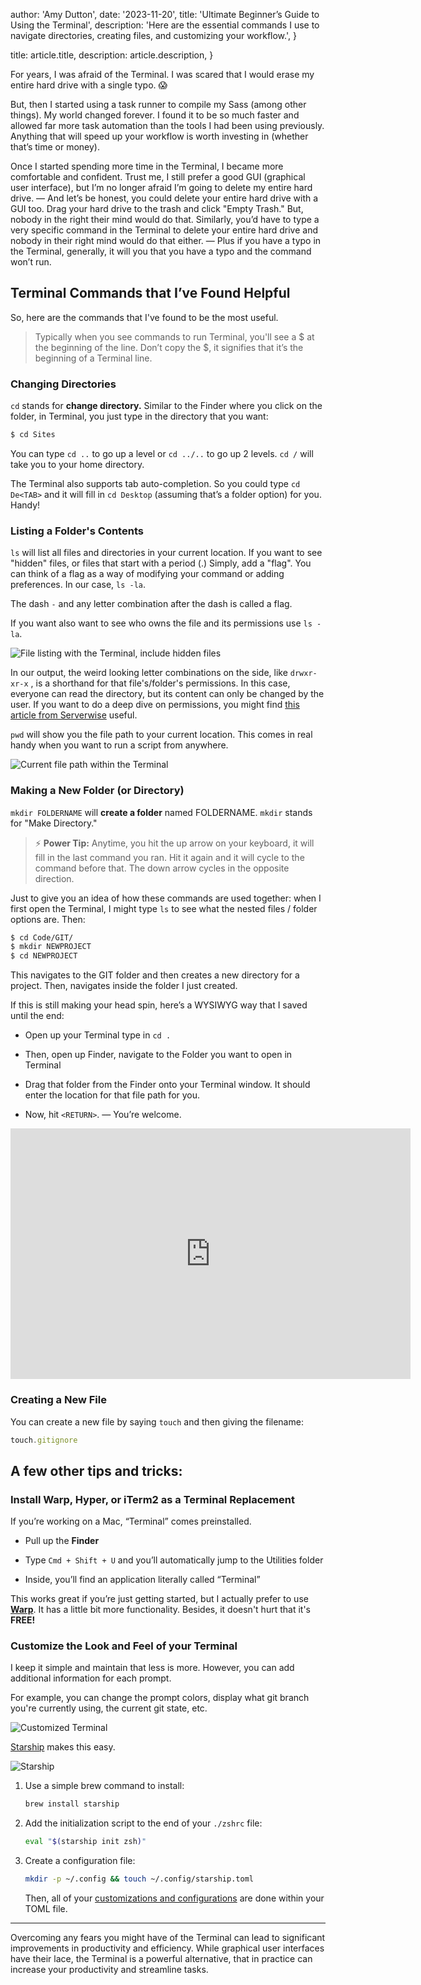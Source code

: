 
  author: 'Amy Dutton',
  date: '2023-11-20',
  title: 'Ultimate Beginner’s Guide to Using the Terminal',
  description:
    'Here are the essential commands I use to navigate directories, creating files, and customizing your workflow.',
}

  title: article.title,
  description: article.description,
}


For years, I was afraid of the Terminal. I was scared that I would erase my entire hard drive with a single typo. 😱

But, then I started using a task runner to compile my Sass (among other things). My world changed forever. I found it to be so much faster and allowed far more task automation than the tools I had been using previously. Anything that will speed up your workflow is worth investing in (whether that’s time or money).

Once I started spending more time in the Terminal, I became more comfortable and confident. Trust me, I still prefer a good GUI (graphical user interface), but I’m no longer afraid I’m going to delete my entire hard drive. — And let’s be honest, you could delete your entire hard drive with a GUI too. Drag your hard drive to the trash and click "Empty Trash." But, nobody in the right their mind would do that. Similarly, you’d have to type a very specific command in the Terminal to delete your entire hard drive and nobody in their right mind would do that either. — Plus if you have a typo in the Terminal, generally, it will you that you have a typo and the command won’t run.

## Terminal Commands that I’ve Found Helpful

So, here are the commands that I've found to be the most useful.

> Typically when you see commands to run Terminal, you'll see a $ at the beginning of the line. Don’t copy the $, it signifies that it’s the beginning of a Terminal line.

### **Changing Directories**

`cd` stands for **change directory.** Similar to the Finder where you click on the folder, in Terminal, you just type in the directory that you want:

```bash
$ cd Sites
```

You can type `cd ..` to go up a level or `cd ../..` to go up 2 levels. `cd /` will take you to your home directory.

The Terminal also supports tab auto-completion. So you could type `cd De<TAB>` and it will fill in `cd Desktop` (assuming that’s a folder option) for you. Handy!

### **Listing a Folder's Contents**

`ls` will list all files and directories in your current location. If you want to see "hidden" files, or files that start with a period (.) Simply, add a "flag". You can think of a flag as a way of modifying your command or adding preferences. In our case, `ls -la`.

The dash `-` and any letter combination after the dash is called a flag.

If you want also want to see who owns the file and its permissions use `ls -la`.

<Image
  src={lslaImage}
  alt="File listing with the Terminal, include hidden files"
/>

In our output, the weird looking letter combinations on the side, like `drwxr-xr-x` , is a shorthand for that file's/folder's permissions. In this case, everyone can read the directory, but its content can only be changed by the user. If you want to do a deep dive on permissions, you might find [this article from Serverwise](https://blog.ssdnodes.com/blog/linux-permissions/) useful.

`pwd` will show you the file path to your current location. This comes in real handy when you want to run a script from anywhere.

<Image src={scriptAnywhereImage} alt="Current file path within the Terminal" />

### **Making a New Folder (or Directory)**

`mkdir FOLDERNAME` will **create a folder** named FOLDERNAME. `mkdir` stands for "Make Directory."

> ⚡ **Power Tip:** Anytime, you hit the up arrow on your keyboard, it will fill in the last command you ran. Hit it again and it will cycle to the command before that. The down arrow cycles in the opposite direction.

Just to give you an idea of how these commands are used together: when I first open the Terminal, I might type `ls` to see what the nested files / folder options are. Then:

```bash
$ cd Code/GIT/
$ mkdir NEWPROJECT
$ cd NEWPROJECT
```

This navigates to the GIT folder and then creates a new directory for a project. Then, navigates inside the folder I just created.

If this is still making your head spin, here’s a WYSIWYG way that I saved until the end:

- Open up your Terminal type in `cd .`

- Then, open up Finder, navigate to the Folder you want to open in Terminal

- Drag that folder from the Finder onto your Terminal window. It should enter the location for that file path for you.

- Now, hit `<RETURN>`. — You’re welcome.

<iframe
  src="https://player.vimeo.com/video/886120236?h=aed5880716"
  width="640"
  height="401"
  frameborder="0"
  allow="autoplay; fullscreen; picture-in-picture"
  allowfullscreen
></iframe>

### Creating a New File

You can create a new file by saying `touch` and then giving the filename:

```jsx
touch.gitignore
```

## A **few other tips and tricks:**

### **Install Warp, Hyper, or iTerm2 as a Terminal Replacement**

If you’re working on a Mac, “Terminal” comes preinstalled.

- Pull up the **Finder**

- Type `Cmd + Shift + U` and you’ll automatically jump to the Utilities folder

- Inside, you’ll find an application literally called “Terminal”

This works great if you’re just getting started, but I actually prefer to use [**Warp**](https://warp.dev). It has a little bit more functionality. Besides, it doesn't hurt that it's **FREE!**

### **Customize the Look and Feel of your Terminal**

I keep it simple and maintain that less is more. However, you can add additional information for each prompt.

For example, you can change the prompt colors, display what git branch you're currently using, the current git state, etc.

<Image src={customizedTerminalImage} alt="Customized Terminal" />

[Starship](https://starship.rs/) makes this easy.

<Image src={starshipImage} alt="Starship" />

1. Use a simple brew command to install:

   ```bash
   brew install starship
   ```

2. Add the initialization script to the end of your `./zshrc` file:

   ```bash
   eval "$(starship init zsh)"
   ```

3. Create a configuration file:

   ```bash
   mkdir -p ~/.config && touch ~/.config/starship.toml
   ```

   Then, all of your [customizations and configurations](https://starship.rs/config/) are done within your TOML file.

---

Overcoming any fears you might have of the Terminal can lead to significant improvements in productivity and efficiency. While graphical user interfaces have their lace, the Terminal is a powerful alternative, that in practice can increase your productivity and streamline tasks.
